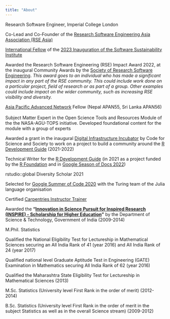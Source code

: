 ```yaml
---
title: "About"
---
```


Research Software Engineer, Imperial College London

Co-Lead and Co-Founder of the [Research Software Engineering Asia Association (RSE Asia)](https://rse-asia.github.io/RSE_Asia/)

[International Fellow](https://software.ac.uk/about/fellows/saranjeet-kaur-bhogal) of the [2023 Inauguration of the Software Sustainability Institute](#0)

Awarded the Research Software Engineering (RSE) Impact Award 2022, at the inaugural Community Awards by the [Society of Research Software Engineering](https://society-rse.org/). *This award goes to an individual who has made a significant impact in any part of the RSE community. This could include work done on a particular project, field of research or as part of a group. Other examples could include impact on the wider community, such as increasing RSE visibility and diversity.*

[Asia Pacific Advanced Network](https://apan.net) Fellow (Nepal APAN55, Sri Lanka APAN56)\
\
Subject Matter Expert in the Open Science Tools and Resources Module of the the NASA-AGU-TOPS initiative. Developed foundational content for the module with a group of experts

Awarded a grant in the inaugural [Digital Infrastructure Incubator](https://www.codeforsociety.org/incubator/projects/building-community-around-the-r-development-guide) by Code for Science and Society to work on a project to build a community around the [R Development Guide](https://contributor.r-project.org/rdevguide/) (2021-2022)

Technical Writer for the [R Development Guide](https://contributor.r-project.org/rdevguide/) (in 2021 as a project funded by the [R Foundation](https://www.r-project.org/foundation/) and in [Google Season of Docs 2022](https://developers.google.com/season-of-docs))

rstudio::global Diversity Scholar 2021

Selected for [Google Summer of Code 2020](https://gist.github.com/SaranjeetKaur/37086fea06076bd3ec76d052cc166378) with the Turing team of the Julia language organisation

Certified [Carpentries Instructor Trainer](https://carpentries.org/community/instructors/)

Awarded the **"[Innovation in Science Pursuit for Inspired Research (INSPIRE) - Scholarship for Higher Education](https://online-inspire.gov.in)"** by the Department of Science & Technology, Government of India (2009-2014)

M.Phil. Statistics

Qualified the National Eligibility Test for Lectureship in Mathematical Sciences securing an All India Rank of 41 (year 2016) and All India Rank of 24 (year 2017)

Qualified national level Graduate Aptitude Test in Engineering (GATE) Examination in Mathematics securing All India Rank of 62 (year 2016)

Qualified the Maharashtra State Eligibility Test for Lectureship in Mathematical Sciences (2013)

M.Sc. Statistics (University level First Rank in the order of merit) (2012-2014)

B.Sc. Statistics (University level First Rank in the order of merit in the subject Statistics as well as in the overall Science stream) (2009-2012)
